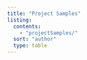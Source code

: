```yaml
---
title: "Project Samples"
listing:
  contents: 
    - "projectSamples/"
  sort: "author"
  type: table
---
```


